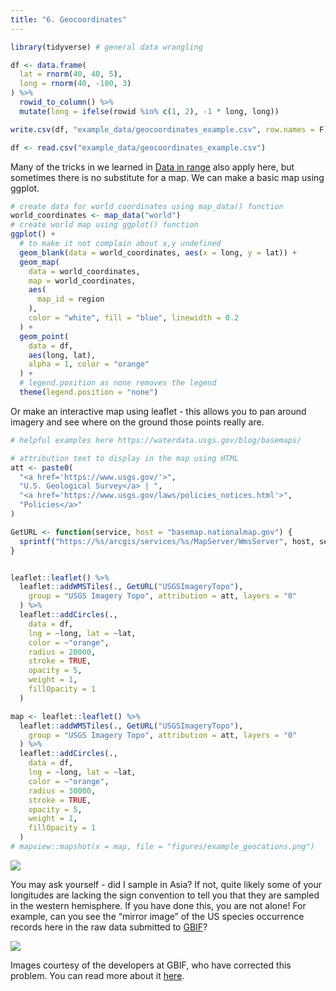 ```yaml
---
title: "6. Geocoordinates"
---
```


```r
library(tidyverse) # general data wrangling
```

```r
df <- data.frame(
  lat = rnorm(40, 40, 5),
  long = rnorm(40, -100, 3)
) %>%
  rowid_to_column() %>%
  mutate(long = ifelse(rowid %in% c(1, 2), -1 * long, long))

write.csv(df, "example_data/geocoordinates_example.csv", row.names = F)
```

```r
df <- read.csv("example_data/geocoordinates_example.csv")
```

Many of the tricks in we learned in [Data in range](data_in_range.qmd) also apply here, but sometimes there is no substitute for a map. We can make a basic map using ggplot.

```r
# create data for world coordinates using map_data() function
world_coordinates <- map_data("world")
# create world map using ggplot() function
ggplot() +
  # to make it not complain about x,y undefined
  geom_blank(data = world_coordinates, aes(x = long, y = lat)) +
  geom_map(
    data = world_coordinates,
    map = world_coordinates,
    aes(
      map_id = region
    ),
    color = "white", fill = "blue", linewidth = 0.2
  ) +
  geom_point(
    data = df,
    aes(long, lat),
    alpha = 1, color = "orange"
  ) +
  # legend.position as none removes the legend
  theme(legend.position = "none")
```

Or make an interactive map using leaflet - this allows you to pan around imagery and see where on the ground those points really are.

```r
# helpful examples here https://waterdata.usgs.gov/blog/basemaps/

# attribution text to display in the map using HTML
att <- paste0(
  "<a href='https://www.usgs.gov/'>",
  "U.S. Geological Survey</a> | ",
  "<a href='https://www.usgs.gov/laws/policies_notices.html'>",
  "Policies</a>"
)

GetURL <- function(service, host = "basemap.nationalmap.gov") {
  sprintf("https://%s/arcgis/services/%s/MapServer/WmsServer", host, service)
}


leaflet::leaflet() %>%
  leaflet::addWMSTiles(., GetURL("USGSImageryTopo"),
    group = "USGS Imagery Topo", attribution = att, layers = "0"
  ) %>%
  leaflet::addCircles(.,
    data = df,
    lng = ~long, lat = ~lat,
    color = ~"orange",
    radius = 20000,
    stroke = TRUE,
    opacity = 5,
    weight = 1,
    fillOpacity = 1
  )
```

```r
map <- leaflet::leaflet() %>%
  leaflet::addWMSTiles(., GetURL("USGSImageryTopo"),
    group = "USGS Imagery Topo", attribution = att, layers = "0"
  ) %>%
  leaflet::addCircles(.,
    data = df,
    lng = ~long, lat = ~lat,
    color = ~"orange",
    radius = 30000,
    stroke = TRUE,
    opacity = 5,
    weight = 1,
    fillOpacity = 1
  )
# mapview::mapshot(x = map, file = "figures/example_geocations.png")
```

![](figures/figures/example_geocations.png)

You may ask yourself - did I sample in Asia? If not, quite likely some of your longitudes are lacking the sign convention to tell you that they are sampled in the western hemisphere. If you have done this, you are not alone! For example, can you see the "mirror image" of the US species occurrence records here in the raw data submitted to [GBIF](https://www.gbif.org/)?

![](figures/us-verbatim.png)

Images courtesy of the developers at GBIF, who have corrected this problem. You can read more about it [here](https://gbif.blogspot.com/2011/05/here-be-dragons-mapping-occurrence-data.html).
